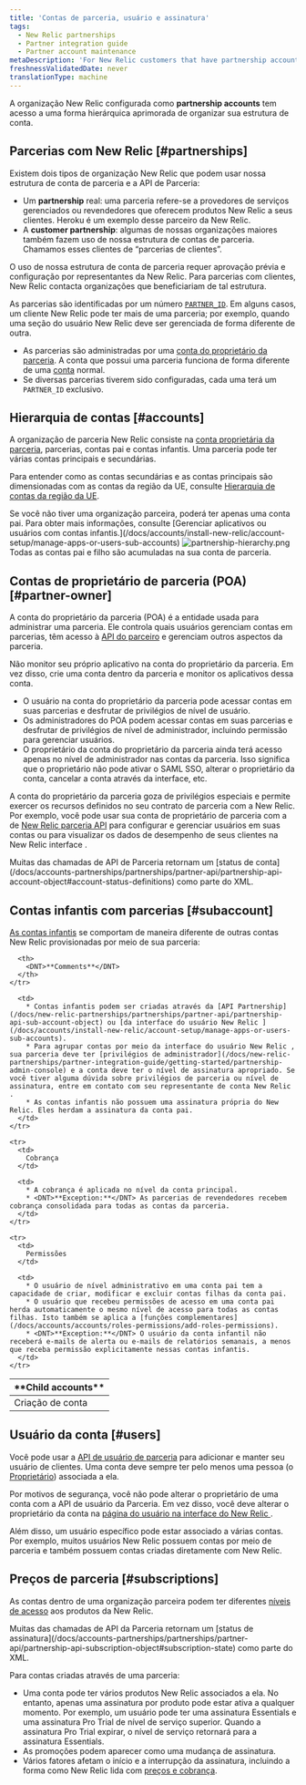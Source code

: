 ```yaml
---
title: 'Contas de parceria, usuário e assinatura'
tags:
  - New Relic partnerships
  - Partner integration guide
  - Partner account maintenance
metaDescription: 'For New Relic customers that have partnership accounts, this explains the hierarchical structure and rules for those accounts.'
freshnessValidatedDate: never
translationType: machine
---
```



A organização New Relic configurada como <DNT>**partnership accounts**</DNT> tem acesso a uma forma hierárquica aprimorada de organizar sua estrutura de conta.

## Parcerias com New Relic [#partnerships]

Existem dois tipos de organização New Relic que podem usar nossa estrutura de conta de parceria e a API de Parceria:

* Um <DNT>**partnership**</DNT> real: uma parceria refere-se a provedores de serviços gerenciados ou revendedores que oferecem produtos New Relic a seus clientes. Heroku é um exemplo desse parceiro da New Relic.
* A <DNT>**customer partnership**</DNT>: algumas de nossas organizações maiores também fazem uso de nossa estrutura de contas de parceria. Chamamos esses clientes de “parcerias de clientes”.

O uso de nossa estrutura de conta de parceria requer aprovação prévia e configuração por representantes da New Relic. Para parcerias com clientes, New Relic contacta organizações que beneficiariam de tal estrutura.

As parcerias são identificadas por um número [`PARTNER_ID`](/docs/accounts-partnerships/partnerships/partner-api/partner-api-reference). Em alguns casos, um cliente New Relic pode ter mais de uma parceria; por exemplo, quando uma seção do usuário New Relic deve ser gerenciada de forma diferente de outra.

* As parcerias são administradas por uma [conta do proprietário da parceria](#partner-owner). A conta que possui uma parceria funciona de forma diferente de uma [conta](#accounts) normal.
* Se diversas parcerias tiverem sido configuradas, cada uma terá um `PARTNER_ID` exclusivo.

## Hierarquia de contas [#accounts]

A organização de parceria New Relic consiste na [conta proprietária da parceria](#partner-owner), parcerias, contas pai e contas infantis. Uma parceria pode ter várias contas principais e secundárias.

Para entender como as contas secundárias e as contas principais são dimensionadas com as contas da região da UE, consulte [Hierarquia de contas da região da UE](/docs/using-new-relic/welcome-new-relic/getting-started/introduction-eu-region-data-center#global-account-hierarchy).

<Callout variant="tip">
  Se você não tiver uma organização parceira, poderá ter apenas uma conta pai. Para obter mais informações, consulte [Gerenciar aplicativos ou usuários com contas infantis.](/docs/accounts/install-new-relic/account-setup/manage-apps-or-users-sub-accounts)
</Callout>

<img title="partnership-hierarchy.png" alt="partnership-hierarchy.png" src={partnershipsHierarchy} />

<figcaption>
  Todas as contas pai e filho são acumuladas na sua conta de parceria.
</figcaption>

## Contas de proprietário de parceria (POA) [#partner-owner]

A conta do proprietário da parceria (POA) é a entidade usada para administrar uma parceria. Ele controla quais usuários gerenciam contas em parcerias, têm acesso à [API do parceiro](/docs/new-relic-partnerships/partner-integration-guide/partner-account-maintenance/partner-api) e gerenciam outros aspectos da parceria.

Não monitor seu próprio aplicativo na conta do proprietário da parceria. Em vez disso, crie uma conta dentro da parceria e monitor os aplicativos dessa conta.

* O usuário na conta do proprietário da parceria pode acessar contas em suas parcerias e desfrutar de privilégios de nível de usuário.
* Os administradores do POA podem acessar contas em suas parcerias e desfrutar de privilégios de nível de administrador, incluindo permissão para gerenciar usuários.
* O proprietário da conta do proprietário da parceria ainda terá acesso apenas no nível de administrador nas contas da parceria. Isso significa que o proprietário não pode ativar o SAML SSO, alterar o proprietário da conta, cancelar a conta através da interface, etc.

A conta do proprietário da parceria goza de privilégios especiais e permite exercer os recursos definidos no seu contrato de parceria com a New Relic. Por exemplo, você pode usar sua conta de proprietário de parceria com a de [New Relic parceria API](/docs/new-relic-partnerships/partner-integration-guide/partner-account-maintenance/partner-api) para configurar e gerenciar usuários em suas contas ou para visualizar os dados de desempenho de seus clientes na New Relic interface .

<Callout variant="tip">
  Muitas das chamadas de API de Parceria retornam um [status de conta](/docs/accounts-partnerships/partnerships/partner-api/partnership-api-account-object#account-status-definitions) como parte do XML.
</Callout>

## Contas infantis com parcerias [#subaccount]

[As contas infantis](/docs/accounts/original-accounts-billing/original-users-roles/original-account-structure) se comportam de maneira diferente de outras contas New Relic provisionadas por meio de sua parceria:

<table>
  <thead>
    <tr>
      <th style={{ width: "200px" }}>
        <DNT>**Child accounts**</DNT>
      </th>

      <th>
        <DNT>**Comments**</DNT>
      </th>
    </tr>
  </thead>

  <tbody>
    <tr>
      <td>
        Criação de conta
      </td>

      <td>
        * Contas infantis podem ser criadas através da [API Partnership](/docs/new-relic-partnerships/partnerships/partner-api/partnership-api-sub-account-object) ou [da interface do usuário New Relic ](/docs/accounts/install-new-relic/account-setup/manage-apps-or-users-sub-accounts).
        * Para agrupar contas por meio da interface do usuário New Relic , sua parceria deve ter [privilégios de administrador](/docs/new-relic-partnerships/partner-integration-guide/getting-started/partnership-admin-console) e a conta deve ter o nível de assinatura apropriado. Se você tiver alguma dúvida sobre privilégios de parceria ou nível de assinatura, entre em contato com seu representante de conta New Relic .
        * As contas infantis não possuem uma assinatura própria do New Relic. Eles herdam a assinatura da conta pai.
      </td>
    </tr>

    <tr>
      <td>
        Cobrança
      </td>

      <td>
        * A cobrança é aplicada no nível da conta principal.
        * <DNT>**Exception:**</DNT> As parcerias de revendedores recebem cobrança consolidada para todas as contas da parceria.
      </td>
    </tr>

    <tr>
      <td>
        Permissões
      </td>

      <td>
        * O usuário de nível administrativo em uma conta pai tem a capacidade de criar, modificar e excluir contas filhas da conta pai.
        * O usuário que recebeu permissões de acesso em uma conta pai herda automaticamente o mesmo nível de acesso para todas as contas filhas. Isto também se aplica a [funções complementares](/docs/accounts/accounts/roles-permissions/add-roles-permissions).
        * <DNT>**Exception:**</DNT> O usuário da conta infantil não receberá e-mails de alerta ou e-mails de relatórios semanais, a menos que receba permissão explicitamente nessas contas infantis.
      </td>
    </tr>
  </tbody>
</table>

## Usuário da conta [#users]

Você pode usar a [API de usuário de parceria](/docs/accounts-partnerships/partnerships/partner-api/partnership-api-user-object) para adicionar e manter seu usuário de clientes. Uma conta deve sempre ter pelo menos uma pessoa (o [Proprietário](/docs/accounts-partnerships/accounts/account-billing-usage/users-roles#owner)) associada a ela.

Por motivos de segurança, você não pode alterar o proprietário de uma conta com a API de usuário da Parceria. Em vez disso, você deve alterar o proprietário da conta na [página do usuário na interface do New Relic ](/docs/accounts/accounts/roles-permissions/change-account-owner).

Além disso, um usuário específico pode estar associado a várias contas. Por exemplo, muitos usuários New Relic possuem contas por meio de parceria e também possuem contas criadas diretamente com New Relic.

## Preços de parceria [#subscriptions]

As contas dentro de uma organização parceira podem ter diferentes [níveis de acesso](https://newrelic.com/application-monitoring/pricing) aos produtos da New Relic.

<Callout variant="tip">
  Muitas das chamadas de API da Parceria retornam um [status de assinatura](/docs/accounts-partnerships/partnerships/partner-api/partnership-api-subscription-object#subscription-state) como parte do XML.
</Callout>

Para contas criadas através de uma parceria:

* Uma conta pode ter vários produtos New Relic associados a ela. No entanto, apenas uma assinatura por produto pode estar ativa a qualquer momento. Por exemplo, um usuário pode ter uma assinatura Essentials e uma assinatura Pro Trial de nível de serviço superior. Quando a assinatura Pro Trial expirar, o nível de serviço retornará para a assinatura Essentials.
* As promoções podem aparecer como uma mudança de assinatura.
* Vários fatores afetam o início e a interrupção da assinatura, incluindo a forma como New Relic lida com [preços e cobrança](/docs/accounts-partnerships/partner-integration-guide/new-relic-products-features/partner-products-pricing-billing).